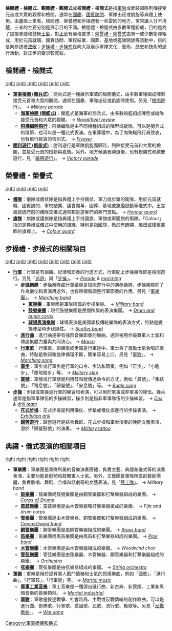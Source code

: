 {{distinguish|审查制度}}
{{Link style|time=2015-12-13T14:10:40+00:00}}
'''檢閱禮'''・'''檢閱式'''、'''觀閱禮'''・'''觀閱式'''或'''校閱禮'''・'''校閱式'''是指[[軍隊|軍隊]]或武裝部隊列陣接受元首或大眾的觀摩和檢閱，通常在[[國慶|國慶]]、[[國事訪問|國賓訪問]]、軍隊出征或凱旋等典禮上使用。由畫面上來看，檢閱禮、榮譽禮和步操禮有一些雷同的地方，常常讓人分不清楚，三者的主要分別是展示目的不同。<span style="border-bottom:1px dotted">檢閱禮・檢閱式</span>由多數軍種組成，目的是為了提振軍威和鼓舞[[士氣|士氣]]，對[[正步|正步]]有嚴格要求；<span style="border-bottom:1px dotted">榮譽禮・榮譽式</span>由單一或少數衛隊組成，用於元首就職、國賓訪問、軍校結業、國葬、基地或艦隊開放等活動中，目的是向參訪者[[敬禮|致敬]]；<span style="border-bottom:1px dotted">步操禮・步操式</span>是向大眾展示軍隊文化、藝術、歷史和技術的遊行活動，對正步的要求較寛鬆。

== 檢閱禮・檢閱式 ==
{{消歧義連結|關於詳細內容，請參見「[[閱兵|閱兵]]」和「[[海上閱兵|海上閱兵]]」。}}
[[檔案:MoscowParade2009_9.jpg|right]]
[[檔案:October_Revolution_celebration_1983.png|right]]
[[檔案:US_Navy_091021-N-3283P-319_The_Japan_Maritime_Self-Defense_Force_helicopter_destroyer_JS_Kurama_(DDH_144)_leads_ships_during_a_rehearsal_for_the_2009_fleet_review._More_than_8,000_civilians_toured_selected_ships_and_viewed_the.jpg|right]]
[[檔案:Tokubetu-Kankanshiki.jpg|right]]
[[檔案:Eurofighter_flypast_-_geograph.org.uk_-_1354151.jpg|right]]
[[檔案:Missouri-flyover.jpg|right]]
* '''[[閱兵|軍事檢閱 (閱兵式)]]'''：閱兵式是一種展示軍威的檢閱儀式，由多數軍種組成陣型接受元首和大眾的觀閱，通常在國慶、軍隊出征或凱旋時使用。另見「[[#檢閱遊行|檢閱遊行]]」。 → ''[[:en:Military_parade|Military parade]]''
** '''[[海上閱兵|海軍檢閱 (閱艦式)]]'''：閱艦式是海軍的閱兵式，由多數船艦組成陣型或縱隊接受元首和大眾的觀閱。 → ''[[:en:Naval_Review|Naval]]/[[:en:Fleet_review_(Commonwealth_realms)|fleet review]]''
** '''[[飛機編隊飛行|飛機編隊飛行]]'''：飛機編隊是由不同機種組成的陣型或縱隊，可以是閱兵式的環節，也可以是一種花式表演。在軍葬禮中，為了向殉職飛行員致哀，也有飛行致哀的告別式。 → ''[[:en:Flypast|Flyover]]''
* '''[[勝利遊行|勝利遊行 (凱旋式)]]'''：勝利遊行是軍隊凱旋而歸時，列陣接受元首和大眾的檢閱，並接受元首的授勳與嘉獎。另外，地方候選者勝選後，也有祝勝式和歡慶遊行，見「[[紙帶遊行|紙帶遊行]]」。 → ''[[:en:Victory_parade|Victory parade]]''
{{clear}}

== 榮譽禮・榮譽式 ==
{{消歧義連結|關於詳細內容，請參見「[[儀隊|儀隊]]」和「[[旗隊|旗隊]]」。}}
[[檔案:Canadian_Grenadier_Guards,_Ottawa.jpg|right]]
[[檔案:RBAF_honor_guard_for_Timothy_J._Keating_2008-04-09.jpg|right]]
[[檔案:Stockholm_palace_guards_marching.JPG|right]]
[[檔案:Jointcolors.jpg|right]]
* '''[[儀隊|儀隊]]'''：儀隊或儀仗隊是指典禮上手持儀仗、軍刀或步鎗的衛隊，用於元首就職、國賓訪問、軍校結業、議會開幕、國葬、基地或旗艦啟動等儀式中。王宮或總統府前的儀隊交接式通常都是遊客們的熱門景點。 → ''[[:en:Honor_guard|Honour guard]]''
* '''[[旗隊|旗隊]]'''：旗隊或護旗隊是指典禮上手持國旗、軍旗或軍團旗的衛隊。「Colour」指的是典禮或儀式中使用的旗織，特別是指國旗，懸於有飾繩、雕塑或纓槍裝飾的旗桿上。 → ''[[:en:Color_guard|Colour guard]]''
{{clear}}

== <span id="檢閱遊行">步操禮・步操式的相關項目</span> ==
{{消歧義連結|關於詳細內容，請參見「[[行軍|行軍]]」、「[[巡遊|巡遊]]」和「[[步操|步操]]」。}}
[[檔案:Battalion_march_with_gas_mask.jpg|right]]
[[檔案:Jersey_Town_Criterium_2011_08.jpg|right]]
[[檔案:Queens.guard.buck.palace.arp.jpg|right]]
[[檔案:Chinese_honor_guard_in_column_070322-F-0193C-014.JPEG|right]]
[[檔案:Usdrill.jpg|right]]
[[檔案:US_3rd_Infantry_regiment_drill_team.jpg|right]]
[[檔案:Boston_Crusaders_26_July_2008.jpg|right]]
[[檔案:TTUband.jpg|right]]
* '''[[行軍|行軍]]'''：行軍是有組織、紀律和節奏的行進方式，行軍配上步操樂隊即是檢閱遊行。另見「[[巡遊|巡遊]]」與「[[步操|步操]]」。 → ''[[:en:Parade|Parade]] & [[:en:Marching|marching]]''
** '''[[步操樂隊|步操樂隊]]'''：步操樂隊或行軍樂隊是檢閱遊行中的演奏樂隊，步操樂隊除了作為儀仗和表演用途外，也有帶領和調整行軍節奏的作用。另見「[[軍樂團|軍樂團]]」。 → ''[[:en:Marching_band|Marching band]]''
*** '''[[軍樂團|軍樂團]]'''：軍樂團是軍隊所属的步操樂隊。 → ''[[:en:Military_band|Military band]]''
*** '''[[鼓號樂團_(現代)|鼓號樂團]]'''：現代鼓號樂團是民間所属的表演樂團。 → ''[[:en:Drum_and_bugle_corps_(modern)|Drum and bugle corps]]''
*** '''[[球場表演樂隊|球場表演樂隊]]'''：球場表演是美國學校傳統樂隊的表演方式，特點是變換陣型時步伐隨性。 → ''[[:en:Scramble_band|Scatter band]]''
** '''[[進行曲|進行曲]]'''：進行曲是帶有强烈音樂節奏的樂曲，通常被用作鼓舞軍人士氣和傳達集體力量與共同決心。 → ''[[:en:March_(music)|March]]''
** '''[[行軍歌|行軍歌]]'''：行軍歌、訓練歌或步調是行軍途中，軍士為了激勵士氣合唱的歌曲，特點是歌詞和旋律循環不斷，簡單容易上口。另見「[[軍歌|軍歌]]」。 → ''[[:en:Military_cadence|Marching song]]''
** '''[[軍步|軍步]]'''：軍步或行軍步是行軍的口令、步法和節奏，例如「正步」、「小跑步」、「原地踏步」等。 → ''[[:en:Military_step|Military step]]''
** '''[[軍號|軍號]]'''：軍號或行軍號是利用鼓和號傳達命令的方式，例如「晨號」、「集結號」、「稍息號」、「歸營號」、「安息號」等。 → ''[[:en:Bugle_call|Bugle song]]''
* '''[[步操|步操]]'''：步操或軍操是行軍的練習和表演，可以用於軍事或非軍事的隊伍。操兵通常是指軍事隊伍的步操練習，操步則是指非軍事隊伍的步操練習。 → ''[[:en:Foot_drill|Drill]] & [[:en:Drill_team|drill team]]''
** '''[[花式步操|花式步操]]'''：花式步操是利用儀仗、步鎗或儀仗旗進行的步操表演。 → ''[[:en:Exhibition_drill|Exhibition drill]]''
** '''[[歸營遊行|歸營遊行]]'''：歸營遊行是結合舞蹈、花式步操和軍樂演奏的晚間文藝表演，源於「歸營鼓號」的演奏。 → ''[[:en:Military_tattoo|Military tattoo]]''
{{clear}}

== 典禮・儀式表演的相關項目 ==
{{消歧義連結|關於詳細內容，請參見「[[軍樂團|軍樂團]]」、「[[步操樂隊|步操樂隊]]」和「[[鼓號樂團|鼓號樂團]]」。}}
[[檔案:Norvegians_musicians.jpg|right]]
[[檔案:MLE02.jpg|right]]
[[檔案:Representative_Orchestra_of_Polish_Navy_at_III_Meeting_of_Fans_of_the_TV_series_'M_jak_miłość'_in_Gdynia_2009_-_1.jpg|right]]
[[檔案:2010_Moscow_Victory_Day_Parade-24.jpeg|right]]
[[檔案:Fanfare_27BCA_01.JPG|right]]
[[檔案:Bagad.JPG|right]]
* '''軍樂團'''：軍樂團是軍隊所属的音樂演奏團體，負責文藝、典禮和儀式等的演奏表演，主要功能是慰勉和鼓舞軍人士氣。另外，文藝團是軍隊所属的藝能團體，負責歌唱、舞蹈、合唱和話劇等的文藝表演，見「[[藝工隊|藝工隊]]」。 → ''Military band''
** '''[[鼓號樂團_(軍事)|鼓樂團]]'''：鼓樂團或鼓號樂團是由銅管樂器和打擊樂器組成的樂團。 → ''[[:en:Corps_of_Drums|Corps of Drums]]''
** '''[[笛鼓樂團|笛鼓樂團]]'''：笛鼓樂團是由木管樂器和打擊樂器組成的樂團。 → ''Fife and drum corps''
** '''[[管樂團|管樂團]]'''：管樂團是由木管樂器、銅管樂器和打擊樂器組成的樂團。 → ''[[:en:Concert_band|Concert/wind band]]''
** '''[[銅管樂團|銅管樂團]]'''：銅管樂團是由銅管樂器組成的樂團。 → ''[[:en:Brass_band|Brass band]]''
** '''[[笛樂團|笛樂團]]'''：笛樂團或風笛樂團是由風笛和打擊樂器組成的樂團。 → ''[[:en:Pipe_band|Pipe band]]''
** '''[[木管樂團|木管樂團]]'''：木管樂團是由木管樂器組成的樂團。 → ''Woodwind choir''
** '''[[管弦樂團|管弦樂團]]'''：管弦樂團是由弦樂器、木管樂器、銅管樂器和打擊樂器組成的樂團。 → ''[[:en:Orchestra|Orchestra]]''
** '''[[弦樂團|弦樂團]]'''：管弦樂團是由弦樂器組成的樂團。 → ''[[:en:String_orchestra|String orchestra]]''
* '''[[軍樂|軍樂]]'''：軍樂是用於提昇軍人戰鬥情緒和士氣的昂揚樂曲，例如「國歌」、「進行曲」、「行軍鼓」、「行軍號」等。 → ''[[:en:Martial_music|Martial music]]''
** '''[[軍事工業音樂|軍事工業音樂]]'''：軍工音樂是一種源自進行曲、新古典、新民謠、工業和黑暗音樂的音樂類型。 → ''[[:en:Martial_industrial|Martial industrial]]''
** '''[[軍歌|軍歌]]'''：軍歌是敘述戰爭、社會時局、主戰或反戰情緒的創作歌曲，可以是進行曲、部隊歌、行軍歌、愛國歌、民歌、流行歌、輓歌等。另見「[[反戰歌曲|反戰歌曲]]」。 → ''[[:en:War_song|War song]]''
{{clear}}

[[Category:軍事禮儀和儀式|Category:軍事禮儀和儀式]]